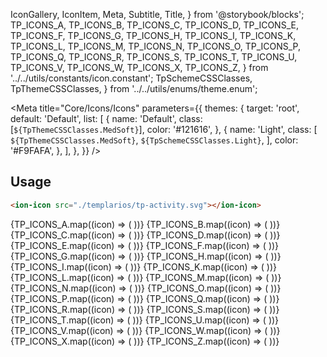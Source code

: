   IconGallery,
  IconItem,
  Meta,
  Subtitle,
  Title,
} from '@storybook/blocks';
  TP_ICONS_A,
  TP_ICONS_B,
  TP_ICONS_C,
  TP_ICONS_D,
  TP_ICONS_E,
  TP_ICONS_F,
  TP_ICONS_G,
  TP_ICONS_H,
  TP_ICONS_I,
  TP_ICONS_K,
  TP_ICONS_L,
  TP_ICONS_M,
  TP_ICONS_N,
  TP_ICONS_O,
  TP_ICONS_P,
  TP_ICONS_Q,
  TP_ICONS_R,
  TP_ICONS_S,
  TP_ICONS_T,
  TP_ICONS_U,
  TP_ICONS_V,
  TP_ICONS_W,
  TP_ICONS_X,
  TP_ICONS_Z,
} from '../../utils/constants/icon.constant';
  TpSchemeCSSClasses,
  TpThemeCSSClasses,
} from '../../utils/enums/theme.enum';

<Meta
  title="Core/Icons/Icons"
  parameters={{
    themes: {
      target: 'root',
      default: 'Default',
      list: [
        {
          name: 'Default',
          class: [`${TpThemeCSSClasses.MedSoft}`],
          color: '#121616',
        },
        {
          name: 'Light',
          class: [
            `${TpThemeCSSClasses.MedSoft}`,
            `${TpSchemeCSSClasses.Light}`,
          ],
          color: '#F9FAFA',
        },
      ],
    },
  }}
/>

<Title>Icons</Title>

## Usage

```html
<ion-icon src="./templarios/tp-activity.svg"></ion-icon>
```

<Title>A</Title>
<IconGallery>
  {TP_ICONS_A.map((icon) => (
    <IconItem name={`${icon}.svg`}>
      <ion-icon
        src={`./icons/${icon}.svg`}
        style={{
          '--stroke': 'var(--tp-color-neutral-1)',
          '--fill': 'var(--tp-color-neutral-10)',
        }}
      ></ion-icon>
    </IconItem>
  ))}
</IconGallery>

<Title>B</Title>
<IconGallery>
  {TP_ICONS_B.map((icon) => (
    <IconItem name={`${icon}.svg`}>
      <ion-icon
        src={`./icons/${icon}.svg`}
        style={{
          '--stroke': 'var(--tp-color-neutral-1)',
          '--fill': 'var(--tp-color-neutral-10)',
        }}
      ></ion-icon>
    </IconItem>
  ))}
</IconGallery>

<Title>C</Title>
<IconGallery>
  {TP_ICONS_C.map((icon) => (
    <IconItem name={`${icon}.svg`}>
      <ion-icon
        src={`./icons/${icon}.svg`}
        style={{
          '--stroke': 'var(--tp-color-neutral-1)',
          '--fill': 'var(--tp-color-neutral-10)',
        }}
      ></ion-icon>
    </IconItem>
  ))}
</IconGallery>

<Title>D</Title>
<IconGallery>
  {TP_ICONS_D.map((icon) => (
    <IconItem name={`${icon}.svg`}>
      <ion-icon
        src={`./icons/${icon}.svg`}
        style={{
          '--stroke': 'var(--tp-color-neutral-1)',
          '--fill': 'var(--tp-color-neutral-10)',
        }}
      ></ion-icon>
    </IconItem>
  ))}
</IconGallery>

<Title>E</Title>
<IconGallery>
  {TP_ICONS_E.map((icon) => (
    <IconItem name={`${icon}.svg`}>
      <ion-icon
        src={`./icons/${icon}.svg`}
        style={{
          '--stroke': 'var(--tp-color-neutral-1)',
          '--fill': 'var(--tp-color-neutral-10)',
        }}
      ></ion-icon>
    </IconItem>
  ))}
</IconGallery>

<Title>F</Title>
<IconGallery>
  {TP_ICONS_F.map((icon) => (
    <IconItem name={`${icon}.svg`}>
      <ion-icon
        src={`./icons/${icon}.svg`}
        style={{
          '--stroke': 'var(--tp-color-neutral-1)',
          '--fill': 'var(--tp-color-neutral-10)',
        }}
      ></ion-icon>
    </IconItem>
  ))}
</IconGallery>

<Title>G</Title>
<IconGallery>
  {TP_ICONS_G.map((icon) => (
    <IconItem name={`${icon}.svg`}>
      <ion-icon
        src={`./icons/${icon}.svg`}
        style={{
          '--stroke': 'var(--tp-color-neutral-1)',
          '--fill': 'var(--tp-color-neutral-10)',
        }}
      ></ion-icon>
    </IconItem>
  ))}
</IconGallery>

<Title>H</Title>
<IconGallery>
  {TP_ICONS_H.map((icon) => (
    <IconItem name={`${icon}.svg`}>
      <ion-icon
        src={`./icons/${icon}.svg`}
        style={{
          '--stroke': 'var(--tp-color-neutral-1)',
          '--fill': 'var(--tp-color-neutral-10)',
        }}
      ></ion-icon>
    </IconItem>
  ))}
</IconGallery>

<Title>I</Title>
<IconGallery>
  {TP_ICONS_I.map((icon) => (
    <IconItem name={`${icon}.svg`}>
      <ion-icon
        src={`./icons/${icon}.svg`}
        style={{
          '--stroke': 'var(--tp-color-neutral-1)',
          '--fill': 'var(--tp-color-neutral-10)',
        }}
      ></ion-icon>
    </IconItem>
  ))}
</IconGallery>

<Title>K</Title>
<IconGallery>
  {TP_ICONS_K.map((icon) => (
    <IconItem name={`${icon}.svg`}>
      <ion-icon
        src={`./icons/${icon}.svg`}
        style={{
          '--stroke': 'var(--tp-color-neutral-1)',
          '--fill': 'var(--tp-color-neutral-10)',
        }}
      ></ion-icon>
    </IconItem>
  ))}
</IconGallery>

<Title>L</Title>
<IconGallery>
  {TP_ICONS_L.map((icon) => (
    <IconItem name={`${icon}.svg`}>
      <ion-icon
        src={`./icons/${icon}.svg`}
        style={{
          '--stroke': 'var(--tp-color-neutral-1)',
          '--fill': 'var(--tp-color-neutral-10)',
        }}
      ></ion-icon>
    </IconItem>
  ))}
</IconGallery>

<Title>M</Title>
<IconGallery>
  {TP_ICONS_M.map((icon) => (
    <IconItem name={`${icon}.svg`}>
      <ion-icon
        src={`./icons/${icon}.svg`}
        style={{
          '--stroke': 'var(--tp-color-neutral-1)',
          '--fill': 'var(--tp-color-neutral-10)',
        }}
      ></ion-icon>
    </IconItem>
  ))}
</IconGallery>

<Title>N</Title>
<IconGallery>
  {TP_ICONS_N.map((icon) => (
    <IconItem name={`${icon}.svg`}>
      <ion-icon
        src={`./icons/${icon}.svg`}
        style={{
          '--stroke': 'var(--tp-color-neutral-1)',
          '--fill': 'var(--tp-color-neutral-10)',
        }}
      ></ion-icon>
    </IconItem>
  ))}
</IconGallery>

<Title>O</Title>
<IconGallery>
  {TP_ICONS_O.map((icon) => (
    <IconItem name={`${icon}.svg`}>
      <ion-icon
        src={`./icons/${icon}.svg`}
        style={{
          '--stroke': 'var(--tp-color-neutral-1)',
          '--fill': 'var(--tp-color-neutral-10)',
        }}
      ></ion-icon>
    </IconItem>
  ))}
</IconGallery>

<Title>P</Title>
<IconGallery>
  {TP_ICONS_P.map((icon) => (
    <IconItem name={`${icon}.svg`}>
      <ion-icon
        src={`./icons/${icon}.svg`}
        style={{
          '--stroke': 'var(--tp-color-neutral-1)',
          '--fill': 'var(--tp-color-neutral-10)',
        }}
      ></ion-icon>
    </IconItem>
  ))}
</IconGallery>

<Title>Q</Title>
<IconGallery>
  {TP_ICONS_Q.map((icon) => (
    <IconItem name={`${icon}.svg`}>
      <ion-icon
        src={`./icons/${icon}.svg`}
        style={{
          '--stroke': 'var(--tp-color-neutral-1)',
          '--fill': 'var(--tp-color-neutral-10)',
        }}
      ></ion-icon>
    </IconItem>
  ))}
</IconGallery>

<Title>R</Title>
<IconGallery>
  {TP_ICONS_R.map((icon) => (
    <IconItem name={`${icon}.svg`}>
      <ion-icon
        src={`./icons/${icon}.svg`}
        style={{
          '--stroke': 'var(--tp-color-neutral-1)',
          '--fill': 'var(--tp-color-neutral-10)',
        }}
      ></ion-icon>
    </IconItem>
  ))}
</IconGallery>

<Title>S</Title>
<IconGallery>
  {TP_ICONS_S.map((icon) => (
    <IconItem name={`${icon}.svg`}>
      <ion-icon
        src={`./icons/${icon}.svg`}
        style={{
          '--stroke': 'var(--tp-color-neutral-1)',
          '--fill': 'var(--tp-color-neutral-10)',
        }}
      ></ion-icon>
    </IconItem>
  ))}
</IconGallery>

<Title>T</Title>
<IconGallery>
  {TP_ICONS_T.map((icon) => (
    <IconItem name={`${icon}.svg`}>
      <ion-icon
        src={`./icons/${icon}.svg`}
        style={{
          '--stroke': 'var(--tp-color-neutral-1)',
          '--fill': 'var(--tp-color-neutral-10)',
        }}
      ></ion-icon>
    </IconItem>
  ))}
</IconGallery>

<Title>U</Title>
<IconGallery>
  {TP_ICONS_U.map((icon) => (
    <IconItem name={`${icon}.svg`}>
      <ion-icon
        src={`./icons/${icon}.svg`}
        style={{
          '--stroke': 'var(--tp-color-neutral-1)',
          '--fill': 'var(--tp-color-neutral-10)',
        }}
      ></ion-icon>
    </IconItem>
  ))}
</IconGallery>

<Title>V</Title>
<IconGallery>
  {TP_ICONS_V.map((icon) => (
    <IconItem name={`${icon}.svg`}>
      <ion-icon
        src={`./icons/${icon}.svg`}
        style={{
          '--stroke': 'var(--tp-color-neutral-1)',
          '--fill': 'var(--tp-color-neutral-10)',
        }}
      ></ion-icon>
    </IconItem>
  ))}
</IconGallery>

<Title>W</Title>
<IconGallery>
  {TP_ICONS_W.map((icon) => (
    <IconItem name={`${icon}.svg`}>
      <ion-icon
        src={`./icons/${icon}.svg`}
        style={{
          '--stroke': 'var(--tp-color-neutral-1)',
          '--fill': 'var(--tp-color-neutral-10)',
        }}
      ></ion-icon>
    </IconItem>
  ))}
</IconGallery>

<Title>X</Title>
<IconGallery>
  {TP_ICONS_X.map((icon) => (
    <IconItem name={`${icon}.svg`}>
      <ion-icon
        src={`./icons/${icon}.svg`}
        style={{
          '--stroke': 'var(--tp-color-neutral-1)',
          '--fill': 'var(--tp-color-neutral-10)',
        }}
      ></ion-icon>
    </IconItem>
  ))}
</IconGallery>

<Title>Z</Title>
<IconGallery>
  {TP_ICONS_Z.map((icon) => (
    <IconItem name={`${icon}.svg`}>
      <ion-icon
        src={`./icons/${icon}.svg`}
        style={{
          '--stroke': 'var(--tp-color-neutral-1)',
          '--fill': 'var(--tp-color-neutral-10)',
        }}
      ></ion-icon>
    </IconItem>
  ))}
</IconGallery>
